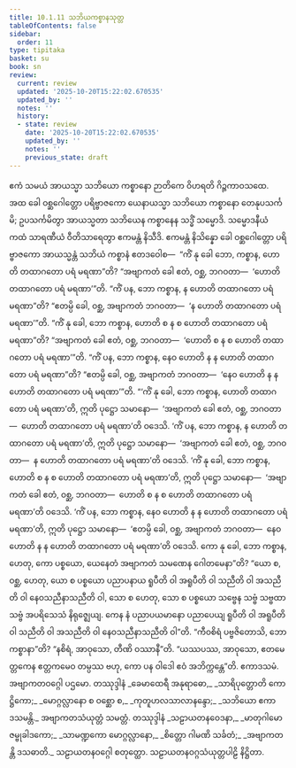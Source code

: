 ```yaml
---
title: 10.1.11 သဘိယကစ္စာနသုတ္တ
tableOfContents: false
sidebar:
  order: 11
type: tipitaka
basket: su
book: sn
review:
  current: review
  updated: '2025-10-20T15:22:02.670535'
  updated_by: ''
  notes: ''
  history:
  - state: review
    date: '2025-10-20T15:22:02.670535'
    updated_by: ''
    notes: ''
    previous_state: draft
---
```



<DynamicBreadcrumb />


<ReviewStatus review={frontmatter.review} showDetails={true} />

<HypothesisAnnotation frontmatter={frontmatter} />

<Division number="420" book="sn" e="ch" v="18" p="341">

<Paragraph number="1826" book="sn">
ဧကံ သမယံ အာယသ္မာ သဘိယော ကစ္စာနော ဉာတိကေ ဝိဟရတိ ဂိဉ္ဇကာဝသထေ. အထ ခေါ ဝစ္ဆဂေါတ္တော ပရိဗ္ဗာဇကော ယေနာယသ္မာ သဘိယော ကစ္စာနော တေနုပသင်္ကမိ; ဥပသင်္ကမိတွာ အာယသ္မတာ သဘိယေန ကစ္စာနေန သဒ္ဓိံ သမ္မောဒိ. သမ္မောဒနီယံ ကထံ သာရဏီယံ ဝီတိသာရေတွာ ဧကမန္တံ နိသီဒိ. ဧကမန္တံ နိသိန္နော ခေါ ဝစ္ဆဂေါတ္တော ပရိဗ္ဗာဇကော အာယသ္မန္တံ သဘိယံ ကစ္စာနံ ဧတဒဝေါစ—  “ကိံ နု ခေါ ဘော, ကစ္စာန, ဟောတိ တထာဂတော ပရံ မရဏာ”တိ? “အဗျာကတံ ခေါ ဧတံ, ဝစ္ဆ, ဘဂဝတာ—  ‘ဟောတိ တထာဂတော ပရံ မရဏာ’”တိ. “ကိံ ပန, ဘော ကစ္စာန, န ဟောတိ တထာဂတော ပရံ မရဏာ”တိ? “ဧတမ္ပိ ခေါ, ဝစ္ဆ, အဗျာကတံ ဘဂဝတာ—  ‘န ဟောတိ တထာဂတော ပရံ မရဏာ’”တိ.
</Paragraph>

<Paragraph number="1827" book="sn">
“ကိံ နု ခေါ, ဘော ကစ္စာန, ဟောတိ စ န စ ဟောတိ တထာဂတော ပရံ မရဏာ”တိ? “အဗျာကတံ ခေါ ဧတံ, ဝစ္ဆ, ဘဂဝတာ—  ‘ဟောတိ စ န စ ဟောတိ တထာဂတော ပရံ မရဏာ’”တိ. “ကိံ ပန, ဘော ကစ္စာန, နေဝ ဟောတိ န န ဟောတိ တထာဂတော ပရံ မရဏာ”တိ? “ဧတမ္ပိ ခေါ, ဝစ္ဆ, အဗျာကတံ ဘဂဝတာ—  ‘နေဝ ဟောတိ န န ဟောတိ တထာဂတော ပရံ မရဏာ’”တိ.
</Paragraph>

<Paragraph number="1828" book="sn">
“‘ကိံ နု ခေါ, ဘော ကစ္စာန, ဟောတိ တထာဂတော ပရံ မရဏာ’တိ, ဣတိ ပုဋ္ဌော သမာနော—  ‘အဗျာကတံ ခေါ ဧတံ, ဝစ္ဆ, ဘဂဝတာ—  ဟောတိ တထာဂတော ပရံ မရဏာ’တိ ဝဒေသိ. ‘ကိံ ပန, ဘော ကစ္စာန, န ဟောတိ တထာဂတော ပရံ မရဏာ’တိ, ဣတိ ပုဋ္ဌော သမာနော—  ‘အဗျာကတံ ခေါ ဧတံ, ဝစ္ဆ, ဘဂဝတာ—  န ဟောတိ တထာဂတော ပရံ မရဏာ’တိ ဝဒေသိ. ‘ကိံ နု ခေါ, ဘော ကစ္စာန, ဟောတိ စ န စ ဟောတိ တထာဂတော ပရံ မရဏာ’တိ, ဣတိ ပုဋ္ဌော သမာနော—  ‘အဗျာကတံ ခေါ ဧတံ, ဝစ္ဆ, ဘဂဝတာ—  ဟောတိ စ န စ ဟောတိ တထာဂတော ပရံ မရဏာ’တိ ဝဒေသိ. ‘ကိံ ပန, ဘော ကစ္စာန, နေဝ ဟောတိ န န ဟောတိ တထာဂတော ပရံ မရဏာ’တိ, ဣတိ ပုဋ္ဌော သမာနော—  ‘ဧတမ္ပိ ခေါ, ဝစ္ဆ, အဗျာကတံ ဘဂဝတာ—  နေဝ ဟောတိ န န ဟောတိ တထာဂတော ပရံ မရဏာ’တိ ဝဒေသိ. ကော နု ခေါ, ဘော ကစ္စာန, ဟေတု, ကော ပစ္စယော, ယေနေတံ အဗျာကတံ သမဏေန ဂေါတမေနာ”တိ? “ယော စ, ဝစ္ဆ, ဟေတု, ယော စ ပစ္စယော ပညာပနာယ ရူပီတိ ဝါ အရူပီတိ ဝါ သညီတိ ဝါ အသညီတိ ဝါ နေဝသညီနာသညီတိ ဝါ, သော စ ဟေတု, သော စ ပစ္စယော သဗ္ဗေန သဗ္ဗံ သဗ္ဗထာ သဗ္ဗံ အပရိသေသံ နိရုဇ္ဈေယျ. ကေန နံ ပညာပယမာနော ပညာပေယျ ရူပီတိ ဝါ အရူပီတိ ဝါ သညီတိ ဝါ အသညီတိ ဝါ နေဝသညီနာသညီတိ ဝါ”တိ. “ကီဝစိရံ ပဗ္ဗဇိတောသိ, ဘော ကစ္စာနာ”တိ? “နစိရံ, အာဝုသော, တီဏိ ဝဿာနီ”တိ. “ယဿပဿ, အာဝုသော, ဧတမေတ္တကေန ဧတ္တကမေဝ တမ္ပဿ ဗဟု, ကော ပန ဝါဒေါ ဧဝံ အဘိက္ကန္တေ”တိ.

</Paragraph>
</Division>

<Paragraph number="1829" type="center" book="sn">
ဧကာဒသမံ.



</Paragraph>

<Paragraph number="1830" type="center" book="sn">
အဗျာကတဝဂ္ဂေါ ပဌမော.



</Paragraph>

<Paragraph number="1831" type="center" book="sn">
တဿုဒ္ဒါနံ


</Paragraph>

<Paragraph number="1832" type="verses" book="sn">
_ခေမာထေရီ အနုရာဓော,_  
_သာရိပုတ္တောတိ ကောဋ္ဌိကော;_  
_မောဂ္ဂလ္လာနော စ ဝစ္ဆော စ,_  
_ကုတူဟလသာလာနန္ဒော;_  
_သဘိယော ဧကာဒသမန္တိ._  


</Paragraph>

<Paragraph number="1833" type="center" book="sn">
အဗျာကတသံယုတ္တံ သမတ္တံ.



</Paragraph>

<Paragraph number="1834" type="center" book="sn">
တဿုဒ္ဒါနံ


</Paragraph>

<Paragraph number="1835" type="verses" book="sn">
_သဠာယတနဝေဒနာ,_  
_မာတုဂါမော ဇမ္ဗုခါဒကော;_  
_သာမဏ္ဍကော မောဂ္ဂလ္လာနော,_  
_စိတ္တော ဂါမဏိ သင်္ခတံ;_  
_အဗျာကတန္တိ ဒသဓာတိ._  


</Paragraph>

<Paragraph number="1836" type="center" book="sn">
သဠာယတနဝဂ္ဂေါ စတုတ္ထော.



</Paragraph>

<Paragraph number="1837" type="center" book="sn">
သဠာယတနဝဂ္ဂသံယုတ္တပါဠိ နိဋ္ဌိတာ.
</Paragraph>